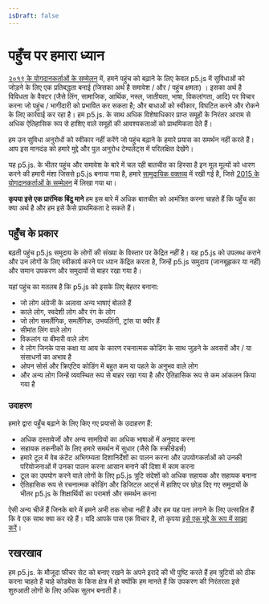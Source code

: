 ```yaml
---
isDraft: false
---
```

# पहुँच पर हमारा ध्यान

[२०१९ के योगदानकर्ताओं के सम्मेलन](https://p5js.org/community/contributors-conference-2019.html) में, हमने पहुंच को बढ़ाने के लिए केवल p5.js में सुविधाओं को जोड़ने के लिए एक प्रतिबद्धता बनाई (जिसका अर्थ है समावेश / और / पहुंच क्षमता) । इसका अर्थ है विविधता के वैक्टर (जैसे लिंग, सामाजिक, आर्थिक, नस्ल, जातीयता, भाषा, विकलांगता, आदि) पर विचार करना जो पहुंच / भागीदारी को प्रभावित कर सकता है; और बाधाओं को स्वीकार, विघटित करने और रोकने के लिए कार्रवाई कर रहा है। हम p5.js. के साथ अधिक विशेषाधिकार प्राप्त समूहों के निरंतर आराम से अधिक ऐतिहासिक रूप से हाशिए वाले समूहों की आवश्यकताओं को प्राथमिकता देते हैं।

हम उन सुविधा अनुरोधों को स्वीकार नहीं करेंगे जो पहुंच बढ़ाने के हमारे प्रयास का समर्थन नहीं करते हैं। आप इस मानदंड को हमारे मुद्दे और पुल अनुरोध टेम्पलेट्स में परिलक्षित देखेंगे।

यह p5.js. के भीतर पहुंच और समावेश के बारे में चल रही बातचीत का हिस्सा है इन मूल मूल्यों को धारण करने की हमारी मंशा जिससे p5.js बनाया गया है, हमारे [सामुदायिक वक्तव्य](../CODE_OF_CONDUCT/) में रखी गई है, जिसे [2015 के योगदानकर्ताओं के सम्मेलन](https://p5js.org/community/contributors-conference-2015.html) में लिखा गया था।

**कृपया इसे एक प्रारंभिक बिंदु माने** हम इस बारे में अधिक बातचीत को आमंत्रित करना चाहते हैं कि पहुँच का क्या अर्थ है और हम इसे कैसे प्राथमिकता दे सकते हैं।

## पहुँच के प्रकार

बढ़ती पहुंच p5.js समुदाय के लोगों की संख्या के विस्तार पर केंद्रित नहीं है। यह p5.js को उपलब्ध कराने और उन लोगों के लिए स्वीकार्य करने पर ध्यान केंद्रित करता है, जिन्हें p5.js समुदाय (जानबूझकर या नहीं) और समान उपकरण और समुदायों से बाहर रखा गया है।

यहां पहुंच का मतलब है कि p5.js को इसके लिए बेहतर बनाना:

* जो लोग अंग्रेजी के अलावा अन्य भाषाएं बोलते हैं
* काले लोग, स्वदेशी लोग और रंग के लोग
* जो लोग समलैंगिक, समलैंगिक, उभयलिंगी, ट्रांस या क्वीर हैं
* सीमांत लिंग वाले लोग
* विकलांग या बीमारी वाले लोग
* वे लोग जिनके पास कक्षा या आय के कारण रचनात्मक कोडिंग के साथ जुड़ने के अवसरों और / या संसाधनों का अभाव है
* ओपन सोर्स और क्रिएटिव कोडिंग में बहुत कम या पहले के अनुभव वाले लोग
* और अन्य लोग जिन्हें व्यवस्थित रूप से बाहर रखा गया है और ऐतिहासिक रूप से कम आंकलन किया गया है

### उदाहरण

हमारे द्वारा पहुँच बढ़ाने के लिए किए गए प्रयासों के उदाहरण हैं:

* अधिक दस्तावेजों और अन्य सामग्रियों का अधिक भाषाओं में अनुवाद करना
* सहायक तकनीकों के लिए हमारे समर्थन में सुधार (जैसे कि स्क्रीन्रेडर्स)
* हमारे टूल में वेब कंटेंट अभिगम्यता दिशानिर्देशों का पालन करना और उपयोगकर्ताओं को उनकी परियोजनाओं में उनका पालन करना आसान बनाने की दिशा में काम करना
* टूल का उपयोग करने वाले लोगों के लिए p5.js त्रुटि संदेशों को अधिक सहायक और सहायक बनाना
* ऐतिहासिक रूप से रचनात्मक कोडिंग और डिजिटल आर्ट्स में हाशिए पर छोड़ दिए गए समुदायों के भीतर p5.js के शिक्षार्थियों का परामर्श और समर्थन करना

ऐसी अन्य चीजें हैं जिनके बारे में हमने अभी तक सोचा नहीं है और हम यह पता लगाने के लिए उत्साहित हैं कि वे एक साथ क्या कर रहे हैं। यदि आपके पास एक विचार है, तो कृपया [इसे एक मुद्दे के रूप में साझा करें](https://github.com/processing/p5.js/issues/new/choose)।

## रखरखाव

हम p5.js. के मौजूदा फीचर सेट को बनाए रखने के अपने इरादे की भी पुष्टि करते हैं हम त्रुटियों को ठीक करना चाहते हैं चाहे कोडबेस के किस क्षेत्र में हो क्योंकि हम मानते हैं कि उपकरण की निरंतरता इसे शुरुआती लोगों के लिए अधिक सुलभ बनाती है।
